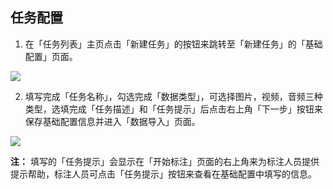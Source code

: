 
## 任务配置

1. 在「任务列表」主页点击「新建任务」的按钮来跳转至「新建任务」的「基础配置」页面。

<img src={noTask} />

2. 填写完成「任务名称」，勾选完成「数据类型」，可选择图片，视频，音频三种类型，选填完成「任务描述」和「任务提示」后点击右上角「下一步」按钮来保存基础配置信息并进入「数据导入」页面。

<img src={basicConfig} />

**注：** 填写的「任务提示」会显示在「开始标注」页面的右上角来为标注人员提供提示帮助，标注人员可点击「任务提示」按钮来查看在基础配置中填写的信息。


